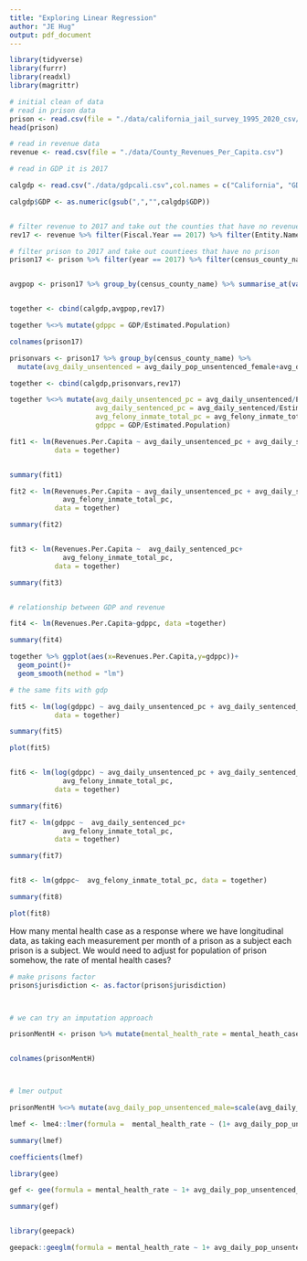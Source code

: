 ```yaml
---
title: "Exploring Linear Regression"
author: "JE Hug"
output: pdf_document
---
```


```r
library(tidyverse)
library(furrr)
library(readxl)
library(magrittr)
```



```r

# initial clean of data
# read in prison data
prison <- read.csv(file = "./data/california_jail_survey_1995_2020_csv/california_jail_county_monthly_1995_2020.csv")
head(prison)

# read in revenue data
revenue <- read.csv(file = "./data/County_Revenues_Per_Capita.csv")

# read in GDP it is 2017 

calgdp <- read.csv("./data/gdpcali.csv",col.names = c("California", "GDP"))

calgdp$GDP <- as.numeric(gsub(",","",calgdp$GDP))


# filter revenue to 2017 and take out the counties that have no revenue
rev17 <- revenue %>% filter(Fiscal.Year == 2017) %>% filter(Entity.Name != "Alpine" & Entity.Name != "Sierra")

# filter prison to 2017 and take out countiees that have no prison
prison17 <- prison %>% filter(year == 2017) %>% filter(census_county_name !=  "San Francisco County")


avgpop <- prison17 %>% group_by(census_county_name) %>% summarise_at(vars(avg_daily_pop_sentenced_male,avg_daily_pop_sentenced_female,avg_felony_inmate_total),.funs = mean)


together <- cbind(calgdp,avgpop,rev17)

together %<>% mutate(gdppc = GDP/Estimated.Population) 

colnames(prison17)


```


```r
prisonvars <- prison17 %>% group_by(census_county_name) %>% 
  mutate(avg_daily_unsentenced = avg_daily_pop_unsentenced_female+avg_daily_pop_unsentenced_male) %>%   mutate(avg_daily_sentenced = avg_daily_pop_sentenced_female+avg_daily_pop_sentenced_male) %>% summarise_at(vars(avg_daily_unsentenced,avg_daily_sentenced,avg_felony_inmate_total),.funs = mean)

together <- cbind(calgdp,prisonvars,rev17)

together %<>% mutate(avg_daily_unsentenced_pc = avg_daily_unsentenced/Estimated.Population, 
                     avg_daily_sentenced_pc = avg_daily_sentenced/Estimated.Population,
                     avg_felony_inmate_total_pc = avg_felony_inmate_total/Estimated.Population,
                     gdppc = GDP/Estimated.Population) 

fit1 <- lm(Revenues.Per.Capita ~ avg_daily_unsentenced_pc + avg_daily_sentenced_pc, 
           data = together)


summary(fit1)

fit2 <- lm(Revenues.Per.Capita ~ avg_daily_unsentenced_pc + avg_daily_sentenced_pc+
             avg_felony_inmate_total_pc, 
           data = together)

summary(fit2)


fit3 <- lm(Revenues.Per.Capita ~  avg_daily_sentenced_pc+
             avg_felony_inmate_total_pc, 
           data = together)

summary(fit3)


# relationship between GDP and revenue 

fit4 <- lm(Revenues.Per.Capita~gdppc, data =together)

summary(fit4)

together %>% ggplot(aes(x=Revenues.Per.Capita,y=gdppc))+
  geom_point()+
  geom_smooth(method = "lm")

# the same fits with gdp

fit5 <- lm(log(gdppc) ~ avg_daily_unsentenced_pc + avg_daily_sentenced_pc, 
           data = together)

summary(fit5)

plot(fit5)


fit6 <- lm(log(gdppc) ~ avg_daily_unsentenced_pc + avg_daily_sentenced_pc+
             avg_felony_inmate_total_pc, 
           data = together)

summary(fit6)

fit7 <- lm(gdppc ~  avg_daily_sentenced_pc+
             avg_felony_inmate_total_pc, 
           data = together)

summary(fit7)


fit8 <- lm(gdppc~  avg_felony_inmate_total_pc, data = together)

summary(fit8)

plot(fit8)


```



How many mental health case as a response where we have 
longitudinal data, as taking each measurement per month of a prison as a subject
each prison is a subject. We would need to adjust for population of prison somehow, 
the rate of mental health cases? 

```r

# make prisons factor
prison$jurisdiction <- as.factor(prison$jurisdiction)



# we can try an imputation approach

prisonMentH <- prison %>% mutate(mental_health_rate = mental_heath_case_open_end_month/highest_inmate_count) 


colnames(prisonMentH)



# lmer output

prisonMentH %<>% mutate(avg_daily_pop_unsentenced_male=scale(avg_daily_pop_unsentenced_male),avg_daily_pop_sentenced_male=scale(avg_daily_pop_sentenced_male)) 

lmef <- lme4::lmer(formula =  mental_health_rate ~ (1+ avg_daily_pop_unsentenced_male+avg_daily_pop_sentenced_male|jurisdiction),data = prisonMentH)

summary(lmef)

coefficients(lmef)

library(gee)

gef <- gee(formula = mental_health_rate ~ 1+ avg_daily_pop_unsentenced_male+avg_daily_pop_sentenced_male, id =jurisdiction, data = prisonMentH,corstr = "independence")

summary(gef)


library(geepack)

geepack::geeglm(formula = mental_health_rate ~ 1+ avg_daily_pop_unsentenced_male+avg_daily_pop_sentenced_male, id =jurisdiction, data = prisonMentH)
```

